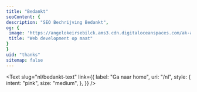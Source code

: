 ```yaml
---
title: "Bedankt"
seoContent: {
description: "SEO Bechrijving Bedankt",
og: {
 image: 'https://angelokeirsebilck.ams3.cdn.digitaloceanspaces.com/ak-astro%2Fimages%2Fhome-og-image.jpg',
 title: "Web development op maat"
}
}
uid: "thanks"
sitemap: false
---
```



<Text
  slug="nl/bedankt-text"
  link={{
    label: "Ga naar home",
    uri: "/nl",
    style: {
      intent: "pink",
      size: "medium",
    },
  }}
/>

